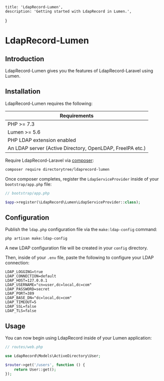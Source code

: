     title: 'LdapRecord-Lumen',
    description: 'Getting started with LdapRecord in Lumen.',
}


# LdapRecord-Lumen

## Introduction

LdapRecord-Lumen gives you the features of LdapRecord-Laravel using Lumen.

## Installation

LdapRecord-Lumen requires the following:

| Requirements                                              |
| --------------------------------------------------------- |
| PHP >= 7.3                                                |
| Lumen >= 5.6                                              |
| PHP LDAP extension enabled                                |
| An LDAP server (Active Directory, OpenLDAP, FreeIPA etc.) |

Require LdapRecord-Laravel via [composer](https://getcomposer.org/):

```bash
composer require directorytree/ldaprecord-lumen
```

Once composer completes, register the `LdapServiceProvider` inside of your `bootstrap/app.php` file:

```php
// bootstrap/app.php

$app->register(\LdapRecord\Lumen\LdapServiceProvider::class);
```

## Configuration

Publish the `ldap.php` configuration file via the `make:ldap-config` command:

```bash
php artisan make:ldap-config
```

A new LDAP configuration file will be created in your `config` directory.

Then, inside of your `.env` file, paste the following to configure your LDAP connection:

```text
LDAP_LOGGING=true
LDAP_CONNECTION=default
LDAP_HOST=127.0.0.1
LDAP_USERNAME="cn=user,dc=local,dc=com"
LDAP_PASSWORD=secret
LDAP_PORT=389
LDAP_BASE_DN="dc=local,dc=com"
LDAP_TIMEOUT=5
LDAP_SSL=false
LDAP_TLS=false
```

## Usage

You can now begin using LdapRecord inside of your Lumen application:

```php
// routes/web.php

use LdapRecord\Models\ActiveDirectory\User;

$router->get('/users', function () {
    return User::get();
});
```

